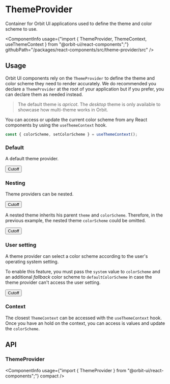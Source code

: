 
<Meta
    title="Components/ThemeProvider"
    id="theme-provider"
/>

# ThemeProvider

<Tagline>Container for Orbit UI applications used to define the theme and color scheme to use.</Tagline>

<ComponentInfo
    usage={"import { ThemeProvider, ThemeContext, useThemeContext } from \"@orbit-ui/react-components\";"}
    githubPath="/packages/react-components/src/theme-provider/src"
/>

## Usage

Orbit UI components rely on the `ThemeProvider` to define the theme and color scheme they need to render accurately. We do recommended you declare a `ThemeProvider` at the root of your application but if you prefer, you can declare them as needed instead.

> The default theme is *apricot*. The *desktop* theme is only available to showcase how multi-theme works in Orbit.

You can access or update the current color scheme from any React components by using the `useThemeContext` hook.

```jsx
const { colorScheme, setColorScheme } = useThemeContext();
```

### Default

A default theme provider.

<Preview>
    <Story name="default">
        <ThemeProvider colorScheme="light">
            <Button color="primary">Cutoff</Button>
        </ThemeProvider>
    </Story>
</Preview>

### Nesting

Theme providers can be nested.

<Preview>
    <Story name="nesting">
        <ThemeProvider colorScheme="light">
            <ThemeProvider theme="desktop" colorScheme="light">
                <Button color="primary">Cutoff</Button>
            </ThemeProvider>
        </ThemeProvider>
    </Story>
</Preview>

A nested theme inherits his parent `theme` and `colorScheme`. Therefore, in the previous example, the nested theme `colorScheme` could be omitted.

<Preview>
    <Story name="inheritance">
        <ThemeProvider colorScheme="light">
            <ThemeProvider theme="desktop">
                <Button color="primary">Cutoff</Button>
            </ThemeProvider>
        </ThemeProvider>
    </Story>
</Preview>

### User setting

A theme provider can select a color scheme according to the user's operating system setting.

To enable this feature, you must pass the `system` value to `colorScheme` and an additional *fallback* color scheme to `defaultColorScheme` in case the theme provider can't access the user setting.

<Preview>
    <Story name="system">
        <ThemeProvider colorScheme="system" defaultColorScheme="light">
            <Button color="primary">Cutoff</Button>
        </ThemeProvider>
    </Story>
</Preview>

### Context

The closest `ThemeContext` can be accessed with the `useThemeContext` hook. Once you have an hold on the context, you can access is values and update the `colorScheme`.

<Preview filePath="/theme-provider/docs/ColorSchemePicker" />

## API

### ThemeProvider

<ComponentInfo
    usage={"import { ThemeProvider } from \"@orbit-ui/react-components\";"}
    compact
/>

<ArgsTable of={ThemeProvider} sort="alpha" />
